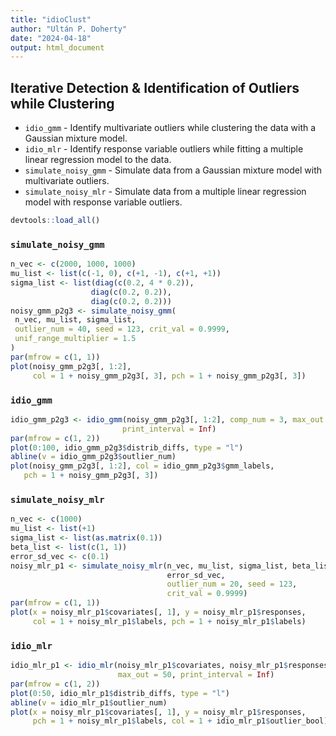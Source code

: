 ```yaml
---
title: "idioClust"
author: "Ultán P. Doherty"
date: "2024-04-18"
output: html_document
---
```


## Iterative Detection & Identification of Outliers while Clustering

* `idio_gmm` -  Identify multivariate outliers while clustering the data with a Gaussian mixture model.
* `idio_mlr` - Identify response variable outliers while fitting a multiple linear regression model to the data.
* `simulate_noisy_gmm` - Simulate data from a Gaussian mixture model with multivariate outliers.
* `simulate_noisy_mlr` - Simulate data from a multiple linear regression model with response variable outliers.


```r
devtools::load_all()
```

### `simulate_noisy_gmm`

```r
n_vec <- c(2000, 1000, 1000)
mu_list <- list(c(-1, 0), c(+1, -1), c(+1, +1))
sigma_list <- list(diag(c(0.2, 4 * 0.2)),
                  diag(c(0.2, 0.2)),
                  diag(c(0.2, 0.2)))
noisy_gmm_p2g3 <- simulate_noisy_gmm(
 n_vec, mu_list, sigma_list,
 outlier_num = 40, seed = 123, crit_val = 0.9999,
 unif_range_multiplier = 1.5
)
par(mfrow = c(1, 1))
plot(noisy_gmm_p2g3[, 1:2],
     col = 1 + noisy_gmm_p2g3[, 3], pch = 1 + noisy_gmm_p2g3[, 3])
```

### `idio_gmm`

```r
idio_gmm_p2g3 <- idio_gmm(noisy_gmm_p2g3[, 1:2], comp_num = 3, max_out = 100,
                         print_interval = Inf)
par(mfrow = c(1, 2))
plot(0:100, idio_gmm_p2g3$distrib_diffs, type = "l")
abline(v = idio_gmm_p2g3$outlier_num)
plot(noisy_gmm_p2g3[, 1:2], col = idio_gmm_p2g3$gmm_labels,
   pch = 1 + noisy_gmm_p2g3[, 3])
```

### `simulate_noisy_mlr`

```r
n_vec <- c(1000)
mu_list <- list(+1)
sigma_list <- list(as.matrix(0.1))
beta_list <- list(c(1, 1))
error_sd_vec <- c(0.1)
noisy_mlr_p1 <- simulate_noisy_mlr(n_vec, mu_list, sigma_list, beta_list,
                                   error_sd_vec,
                                   outlier_num = 20, seed = 123,
                                   crit_val = 0.9999)
par(mfrow = c(1, 1))
plot(x = noisy_mlr_p1$covariates[, 1], y = noisy_mlr_p1$responses,
     col = 1 + noisy_mlr_p1$labels, pch = 1 + noisy_mlr_p1$labels)
```

### `idio_mlr`

```r
idio_mlr_p1 <- idio_mlr(noisy_mlr_p1$covariates, noisy_mlr_p1$responses,
                        max_out = 50, print_interval = Inf)
par(mfrow = c(1, 2))
plot(0:50, idio_mlr_p1$distrib_diffs, type = "l")
abline(v = idio_mlr_p1$outlier_num)
plot(x = noisy_mlr_p1$covariates[, 1], y = noisy_mlr_p1$responses,
     pch = 1 + noisy_mlr_p1$labels, col = 1 + idio_mlr_p1$outlier_bool)
```
